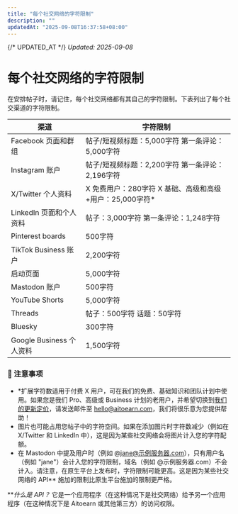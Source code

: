 ```yaml
---
title: "每个社交网络的字符限制"
description: ""
updatedAt: "2025-09-08T16:37:58+08:00"
---
```

{/* UPDATED_AT */}
_Updated: 2025-09-08_

# 每个社交网络的字符限制

在安排帖子时，请记住，每个社交网络都有其自己的字符限制。下表列出了每个社交渠道的字符限制。

| **渠道** | **字符限制** |
| -------- | ------------- |
| Facebook 页面和群组 | 帖子/短视频标题：5,000字符 第一条评论：5,000字符 |
| Instagram 账户 | 帖子/短视频标题：2,200字符 第一条评论：2,196字符 |
| X/Twitter 个人资料 | X 免费用户：280字符 X 基础、高级和高级+用户：25,000字符* |
| LinkedIn 页面和个人资料 | 帖子：3,000字符 第一条评论：1,248字符 |
| Pinterest boards | 500字符 |
| TikTok Business 账户 | 2,200字符 |
| 启动页面 | 5,000字符 |
| Mastodon 账户 | 500字符 |
| YouTube Shorts | 5,000字符 |
| Threads | 帖子：500字符 话题：50字符 |
| Bluesky | 300字符 |
| Google Business 个人资料 | 1,500字符 |

### 📝 注意事项

- *扩展字符数适用于付费 X 用户，可在我们的免费、基础知识和团队计划中使用。如果您是我们 Pro、高级或 Business 计划的老用户，并希望切换到[我们的更新定价](http://aitoearn.com/定价)，请发送邮件至 [hello@aitoearn.com](mailto:hello@aitoearn.com)，我们将很乐意为您提供帮助！
- 图片也可能占用您帖子中的字符空间。如果在添加图片时字符数减少（例如在 X/Twitter 和 LinkedIn 中），这是因为某些社交网络会将图片计入您的字符配额。
- 在 Mastodon 中提及用户时（例如 @jane@示例服务器.com），只有用户名（例如 "jane"）会计入您的字符限制，域名（例如 @示例服务器.com）不会计入。请注意，在原生平台上发布时，字符限制可能更高。这是因为某些社交网络的 API** 施加的限制比原生平台施加的限制更严格。

***什么是 API？* 它是一个应用程序（在这种情况下是社交网络）给予另一个应用程序（在这种情况下是 Aitoearn 或其他第三方）的访问权限。
